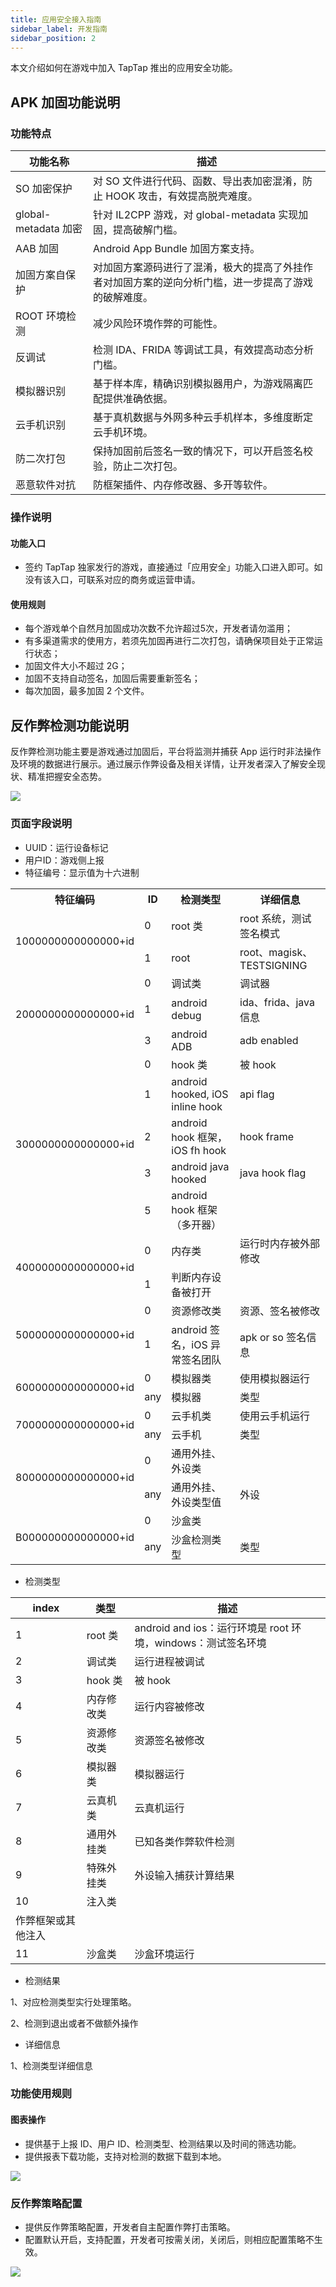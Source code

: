 ```yaml
---
title: 应用安全接入指南
sidebar_label: 开发指南
sidebar_position: 2
---
```


本文介绍如何在游戏中加入 TapTap 推出的应用安全功能。

## APK 加固功能说明

### 功能特点

| 功能名称 | 描述 | 
| --- | --- |
| SO 加密保护 | 对 SO 文件进行代码、函数、导出表加密混淆，防止 HOOK 攻击，有效提高脱壳难度。 |
| global-metadata 加密 | 针对 IL2CPP 游戏，对 global-metadata 实现加固，提高破解门槛。 |
| AAB 加固 | Android App Bundle 加固方案支持。 |
| 加固方案自保护 | 对加固方案源码进行了混淆，极大的提高了外挂作者对加固方案的逆向分析门槛，进一步提高了游戏的破解难度。 |
| ROOT 环境检测 | 减少风险环境作弊的可能性。 |
| 反调试 | 检测 IDA、FRIDA 等调试工具，有效提高动态分析门槛。 |
| 模拟器识别 | 基于样本库，精确识别模拟器用户，为游戏隔离匹配提供准确依据。 |
| 云手机识别 | 基于真机数据与外网多种云手机样本，多维度断定云手机环境。 |
| 防二次打包 | 保持加固前后签名一致的情况下，可以开启签名校验，防止二次打包。 |
| 恶意软件对抗 | 防框架插件、内存修改器、多开等软件。 |

### 操作说明

#### 功能入口

- 签约 TapTap 独家发行的游戏，直接通过「应用安全」功能入口进入即可。如没有该入口，可联系对应的商务或运营申请。


#### 使用规则

- 每个游戏单个自然月加固成功次数不允许超过5次，开发者请勿滥用；
- 有多渠道需求的使用方，若须先加固再进行二次打包，请确保项目处于正常运行状态；
- 加固文件大小不超过 2G；
- 加固不支持自动签名，加固后需要重新签名；
- 每次加固，最多加固 2 个文件。

## 反作弊检测功能说明

反作弊检测功能主要是游戏通过加固后，平台将监测并捕获 App 运行时非法操作及环境的数据进行展示。通过展示作弊设备及相关详情，让开发者深入了解安全现状、精准把握安全态势。

![](https://capacity-files.lcfile.com/XJgCXueaiMHdcKDHjom7yBel6fqL8zD7/app-safety-resist.png)

### 页面字段说明

- UUID：运行设备标记
- 用户ID：游戏侧上报
- 特征编号：显示值为十六进制


<table>
 	<tr>
		<th> 特征编码 </th>
		<th> ID </th>
		<th> 检测类型 </th>
		<th> 详细信息 </th>
	</tr>
	<tr>
		<td rowspan="2"> 1000000000000000+id </td>
		<td> 0 </td>
		<td> root 类 </td>
		<td> root 系统，测试签名模式 </td>
	</tr>
	<tr>
		<td> 1 </td>
		<td> root </td>
		<td> root、magisk、TESTSIGNING </td>
	</tr>
  <tr>
		<td rowspan="3"> 2000000000000000+id </td>
		<td> 0 </td>
		<td> 调试类 </td>
		<td> 调试器 </td>
	</tr>
	<tr>
		<td> 1 </td>
		<td> android debug </td>
		<td> ida、frida、java 信息 </td>
	</tr>
  <tr>
		<td> 3 </td>
		<td> android ADB </td>
		<td> adb enabled </td>
	</tr>
  <tr>
		<td rowspan="5"> 3000000000000000+id </td>
		<td> 0 </td>
		<td> hook 类 </td>
		<td> 被 hook </td>
	</tr>
	<tr>
		<td> 1 </td>
		<td> android hooked, iOS inline hook </td>
		<td> api flag </td>
	</tr>
  <tr>
		<td> 2 </td>
		<td> android hook 框架，iOS fh hook </td>
		<td> hook frame </td>
	</tr>
  <tr>
		<td> 3 </td>
		<td> android java hooked </td>
		<td> java hook flag </td>
	</tr>
  <tr>
		<td> 5 </td>
		<td> android hook 框架（多开器） </td>
		<td>  </td>
	</tr>
  <tr>
		<td rowspan="2"> 4000000000000000+id </td>
		<td> 0 </td>
		<td> 内存类 </td>
		<td> 运行时内存被外部修改 </td>
	</tr>
	<tr>
		<td> 1 </td>
		<td> 判断内存设备被打开 </td>
		<td>  </td>
	</tr>
  <tr>
		<td rowspan="2"> 5000000000000000+id </td>
		<td> 0 </td>
		<td> 资源修改类 </td>
		<td> 资源、签名被修改 </td>
	</tr>
	<tr>
		<td> 1 </td>
		<td> android 签名，iOS 异常签名团队 </td>
		<td> apk or so 签名信息 </td>
	</tr>
  <tr>
		<td rowspan="2"> 6000000000000000+id </td>
		<td> 0 </td>
		<td> 模拟器类 </td>
		<td> 使用模拟器运行 </td>
	</tr>
	<tr>
		<td> any </td>
		<td> 模拟器 </td>
		<td> 类型 </td>
	</tr>

  <tr>
		<td rowspan="2"> 7000000000000000+id </td>
		<td> 0 </td>
		<td> 云手机类 </td>
		<td> 使用云手机运行 </td>
	</tr>
	<tr>
		<td> any </td>
		<td> 云手机 </td>
		<td> 类型 </td>
	</tr>
  <tr>
		<td rowspan="2"> 8000000000000000+id </td>
		<td> 0 </td>
		<td> 通用外挂、外设类 </td>
		<td>  </td>
	</tr>
	<tr>
		<td> any </td>
		<td> 通用外挂、外设类型值 </td>
		<td> 外设 </td>
	</tr>

  <tr>
		<td rowspan="2"> B000000000000000+id </td>
		<td> 0 </td>
		<td> 沙盒类 </td>
		<td>  </td>
	</tr>
	<tr>
		<td> any </td>
		<td> 沙盒检测类型 </td>
		<td> 类型 </td>
	</tr>
</table>

- 检测类型

| index | 类型 | 描述 | 
| --- | --- | --- |
| 1 | root 类 | android and ios：运行环境是 root 环境，windows：测试签名环境 |
| 2 | 调试类 | 运行进程被调试 |
| 3 | hook 类 | 被 hook |
| 4 | 内存修改类 | 运行内容被修改 |
| 5 | 资源修改类 | 资源签名被修改 |
| 6 | 模拟器类 | 模拟器运行 |
| 7 | 云真机类 | 云真机运行 |
| 8 | 通用外挂类 | 已知各类作弊软件检测 |
| 9 | 特殊外挂类 | 外设输入捕获计算结果 |
| 10 | 注入类 | 	
作弊框架或其他注入 |
| 11 | 沙盒类 | 沙盒环境运行 |

- 检测结果

1、对应检测类型实行处理策略。

2、检测到退出或者不做额外操作

- 详细信息

1、检测类型详细信息

 

### 功能使用规则

#### 图表操作

- 提供基于上报 ID、用户 ID、检测类型、检测结果以及时间的筛选功能。
- 提供报表下载功能，支持对检测的数据下载到本地。

![](https://capacity-files.lcfile.com/skGGCntpLlMUqjeQOMESC2mHQs7dOG9q/app-safety-diagrams.png)

### 反作弊策略配置

- 提供反作弊策略配置，开发者自主配置作弊打击策略。
- 配置默认开启，支持配置，开发者可按需关闭，关闭后，则相应配置策略不生效。

![](https://capacity-files.lcfile.com/ItAilmNzJsHD2usODnWMLHIqahLDt9Ow/app-safety-cheat.png)
